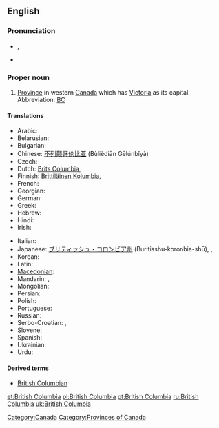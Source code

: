 ==English==

===Pronunciation===
* {{a|UK}} {{IPA|/ˈbɹɪt.ɪʃ ˌkə.lʌm.bi.ə/}}, {{SAMPA|/"brIt.IS %k@.lVm.bi.@/}}
* {{audio|en-ca-BritishColumbia.ogg|(CA)}}

===Proper noun===
{{en-proper noun|sg=[[British]] [[Columbia]]}}

# [[province|Province]] in western [[Canada]] which has [[Victoria]] as its capital.  Abbreviation: [[BC]]<!-- or is B.C. more correct? -->

====Translations====
{{trans-top|Province in western Canada}}
* Arabic: {{t|ar|كولومبيا البريطانية|f|tr=kulumbiya al-bariTaníyya|sc=Arab}}
* Belarusian: {{t|be|Brytánskaja Kalúmbija|f|alt=Брытанская Калумбія|sc=Cyrl}}
* Bulgarian: {{t|bg|Британска Колумбия|f|tr=Brítanska Kolúmbija|sc=Cyrl}}
* Chinese: [[不列颠哥伦比亚]] (Bùlièdiān Gēlúnbǐyà)
* Czech: {{t|cs|Britská Kolumbie|f}}
* Dutch: [[Brits Columbia]],  {{t|nl|Brits Columbia}}
* Finnish: [[Brittiläinen Kolumbia]],  {{t|fi|Brittiläinen Kolumbia}}
* French: {{t+|fr|Colombie-Britannique}}
* Georgian: {{t|ka|ბრიტანეთის კოლუმბია|tr=britʼanetis kʼolumbia|sc=Geor}}
* German: {{t|de|British Columbia|n}}
* Greek: {{t|el|Βρετανική Κολομβία|tr=Bretanikí Kolombía|sc=Grek}}
* Hebrew: {{t|he|קולומביה הבריטית|sc=Hebr}}
* Hindi: {{t|hi|ब्रिटिश कोलंबिया|tr=briṭiś kōlambiyā|sc=Deva}}
* Irish: {{t-|ga|Colóim Bhriotanach|f|xs=Irish|alt=An Cholóim Bhriotanach}}
{{trans-mid}}
* Italian: {{t-|it|Colombia Britannica}}
* Japanese: [[ブリティッシュ・コロンビア州]] (Buritisshu-koronbia-shū),  {{t|ja|ブリティッシュ・コロンビア|tr=Buritisshu-Koronbia|sc=Jpan}},  {{t|ja|ブリティッシュ・コロンビア州|tr=Buritisshu-Koronbia-shū|sc=Jpan}}
* Korean: {{t|ko|브리티시컬럼비아|tr=Beuritisi-Keolleombia|sc=Kore}}
* Latin: {{t|la|Columbia Britannica}}
* [[Macedonian]]: {{t|mk|Британска Колумбија|f|tr=Brítanska Kolúmbija|sc=Cyrl|xs=Macedonian}}
* Mandarin: {{t|zh|不列顛哥倫比亞|sc=Hani}},  {{t|zh|不列颠哥伦比亚|tr=Bùlièdiān-Gēlúnbǐyà|sc=Hani}}
* Mongolian: {{t|mn|Бритиш Коламбиа|tr=Brítiš Kolámbija|sc=Cyrl}}
* Persian: {{t|fa|بریتیش کلمبیا|sc=fa-Arab}}
* Polish: {{t|pl|Kolumbia Brytyjska|f}}
* Portuguese: {{t|pt|Colúmbia Britânica|f}}
* Russian: {{t|ru|Британская Колумбия|f|tr=Brit&aacute;nskaja Kol&uacute;mbija|sc=Cyrl}}
* Serbo-Croatian: {{t|sh|Британска Колумбија|f}},  {{t|sh|Britanska Kolumbija}}
* Slovene: {{t|sl|Britanska Kolumbija|f}}
* Spanish: {{t|es|Columbia Británica|f}}
* Ukrainian: {{t|uk|Британська Колумбія|f|tr=Brytáns'ka Kolúmbija|sc=Cyrl}}
* Urdu: {{t|ur|برٹش کولمبیا|tr=briṭiś kōlambiyā|sc=ur-Arab}}
{{trans-bottom}}

====Derived terms====
* [[British Columbian]]

[[Category:Canada]]
[[Category:Provinces of Canada]]

[[et:British Columbia]]
[[pl:British Columbia]]
[[pt:British Columbia]]
[[ru:British Columbia]]
[[uk:British Columbia]]